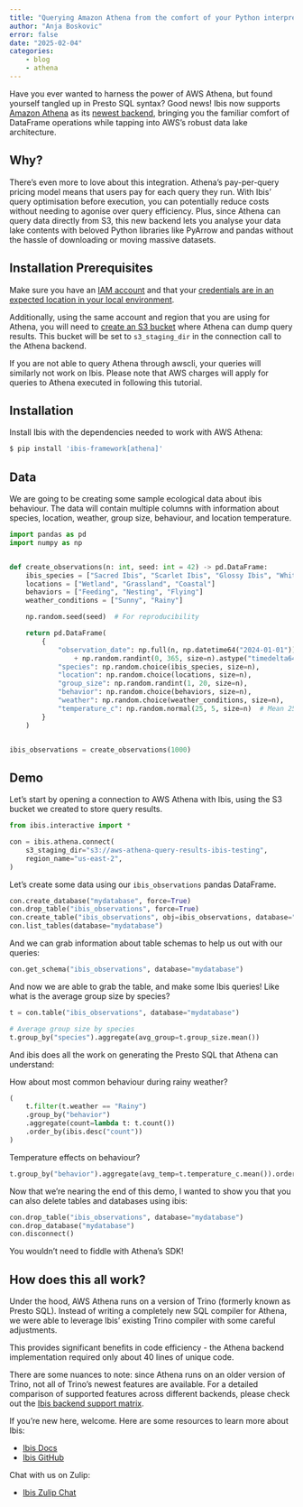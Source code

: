 ```yaml
---
title: "Querying Amazon Athena from the comfort of your Python interpreter"
author: "Anja Boskovic"
error: false
date: "2025-02-04"
categories:
    - blog
    - athena
---
```


Have you ever wanted to harness the power of AWS Athena, but found yourself
tangled up in Presto SQL syntax? Good news! Ibis now supports [Amazon
Athena](https://aws.amazon.com/athena/) as its [newest
backend](https://ibis-project.org/backends/athena), bringing you the familiar
comfort of DataFrame operations while tapping into AWS's robust data lake
architecture.

## Why?

There's even more to love about this integration. Athena's pay-per-query
pricing model means that users pay for each query they run. With Ibis' query
optimisation before execution, you can potentially reduce costs without needing
to agonise over query efficiency. Plus, since Athena can query data directly
from S3, this new backend lets you analyse your data lake contents with beloved
Python libraries like PyArrow and pandas without the hassle of downloading or
moving massive datasets.

## Installation Prerequisites

Make sure you have an [IAM
account](https://docs.aws.amazon.com/cli/latest/userguide/getting-started-prereqs.html)
and that your [credentials are in an expected location in your local
environment](https://docs.aws.amazon.com/cli/latest/userguide/cli-chap-configure.html).

Additionally, using the same account and region that you are using for Athena,
you will need to [create an S3
bucket](https://docs.aws.amazon.com/AmazonS3/latest/user-guide/create-bucket.html)
where Athena can dump query results. This bucket will be set to
`s3_staging_dir` in the connection call to the Athena backend.

::: {.callout-note}
If you are not able to query Athena through awscli, your queries will similarly
not work on Ibis. Please note that AWS charges will apply for queries to Athena
executed in following this tutorial.
:::

## Installation

Install Ibis with the dependencies needed to work with AWS Athena:

```bash
$ pip install 'ibis-framework[athena]'
```

## Data

We are going to be creating some sample ecological data about ibis behaviour.
The data will contain multiple columns with information about species,
location, weather, group size, behaviour, and location temperature.

```python
import pandas as pd
import numpy as np


def create_observations(n: int, seed: int = 42) -> pd.DataFrame:
    ibis_species = ["Sacred Ibis", "Scarlet Ibis", "Glossy Ibis", "White Ibis"]
    locations = ["Wetland", "Grassland", "Coastal"]
    behaviors = ["Feeding", "Nesting", "Flying"]
    weather_conditions = ["Sunny", "Rainy"]

    np.random.seed(seed)  # For reproducibility

    return pd.DataFrame(
        {
            "observation_date": np.full(n, np.datetime64("2024-01-01"))
                + np.random.randint(0, 365, size=n).astype("timedelta64[D]"),
            "species": np.random.choice(ibis_species, size=n),
            "location": np.random.choice(locations, size=n),
            "group_size": np.random.randint(1, 20, size=n),
            "behavior": np.random.choice(behaviors, size=n),
            "weather": np.random.choice(weather_conditions, size=n),
            "temperature_c": np.random.normal(25, 5, size=n)  # Mean 25°C, std 5°C
        }
    )


ibis_observations = create_observations(1000)
```

## Demo

Let's start by opening a connection to AWS Athena with Ibis, using the S3
bucket we created to store query results.

```python
from ibis.interactive import *

con = ibis.athena.connect(
    s3_staging_dir="s3://aws-athena-query-results-ibis-testing",
    region_name="us-east-2",
)
```

Let's create some data using our `ibis_observations` pandas DataFrame.

```python
con.create_database("mydatabase", force=True)
con.drop_table("ibis_observations", force=True)
con.create_table("ibis_observations", obj=ibis_observations, database="mydatabase")
con.list_tables(database="mydatabase")
```
And we can grab information about table schemas to help us out with our
queries:

```python
con.get_schema("ibis_observations", database="mydatabase")
```

And now we are able to grab the table, and make some Ibis queries! Like what is
the average group size by species?

```python
t = con.table("ibis_observations", database="mydatabase")

# Average group size by species
t.group_by("species").aggregate(avg_group=t.group_size.mean())
```

And ibis does all the work on generating the Presto SQL that Athena can
understand:

How about most common behaviour during rainy weather?

```python
(
    t.filter(t.weather == "Rainy")
    .group_by("behavior")
    .aggregate(count=lambda t: t.count())
    .order_by(ibis.desc("count"))
)
```

Temperature effects on behaviour?

```python
t.group_by("behavior").aggregate(avg_temp=t.temperature_c.mean()).order_by("avg_temp")
```

Now that we're nearing the end of this demo, I wanted to show you that you can
also delete tables and databases using ibis:

```python
con.drop_table("ibis_observations", database="mydatabase")
con.drop_database("mydatabase")
con.disconnect()
```

You wouldn't need to fiddle with Athena's SDK!

## How does this all work?

Under the hood, AWS Athena runs on a version of Trino (formerly known as Presto
SQL). Instead of writing a completely new SQL compiler for Athena, we were able
to leverage Ibis' existing Trino compiler with some careful adjustments.

This provides significant benefits in code efficiency - the Athena backend
implementation required only about 40 lines of unique code.

There are some nuances to note: since Athena runs on an older version of Trino,
not all of Trino's newest features are available. For a detailed comparison of
supported features across different backends, please check out the [Ibis
backend support matrix](ihttps://ibis-project.org/backends/support/matrix).

If you're new here, welcome. Here are some resources to learn more about Ibis:

- [Ibis Docs](https://ibis-project.org/)
- [Ibis GitHub](https://github.com/ibis-project/ibis)

Chat with us on Zulip:

- [Ibis Zulip Chat](https://ibis-project.zulipchat.com/)
